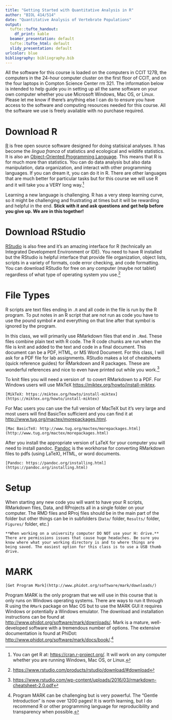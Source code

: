 ```yaml
---
title: "Getting Started with Quantitative Analysis in R"
author: "BIOL 414/514"
date: "Quantitative Analysis of Vertebrate Populations"
output:
  tufte::tufte_handout:
    df_print: kable
  beamer_presentation: default
  tufte::tufte_html: default
  slidy_presentation: default
urlcolor: blue
bibliography: bibliography.bib
---
```


All the software for this course is loaded on the computers in CCIT 127B, the computers in the 24-hour computer cluster on the first floor of CCIT, and on the four laptops in Compton Science Center rm 321. The information below is intended to help guide you in setting up all the same software on your own computer whether you use Microsoft Windows, Mac OS, or Linux. Please let me know if there's anything else I can do to ensure you have access to the software and computing resources needed for this course. All the software we use is freely available with no purchase required.

# Download R

[R](https://cran.r-project.org/) is free open source software designed for doing statisical analyses. It has become the *lingua franca* of statistics and ecological and wildlife statistics. It is also an [Object-Oriented Programming Language](https://en.wikipedia.org/wiki/Object-oriented_programming). This means that R is for much more than statistics. You can do data analysis but also data manipulation, data organization, and interact with other programming languages. If you can dream it, you can do it in R. There are other languages that are much better for particular tasks but for this course we will use R and it will take you a VERY long way.[^1]

[^1]: You can get R at: [https://cran.r-project.org/](https://cran.r-project.org/). It will work on any computer whether you are running Windows, Mac OS, or Linux.

Learning a new language is challenging. R has a very steep learning curve, so it might be challenging and frustrating at times but it will be rewarding and helpful in the end. **Stick with it and ask questions and get help before you give up. We are in this together!**

# Download RStudio

[RStudio](https://www.rstudio.com/products/rstudio/download/#download) is also free and it's an amazing interface for R (technically an Integrated Development Environment or IDE). You need to have R installed but the RStudio is helpful interface that provide file organization, object lists, scripts in a variety of formats, code error checking, and code formatting. You can download RStudio for free on any computer (maybe not tablet) regardless of what type of operating system you use.[^2] 

[^2]:[https://www.rstudio.com/products/rstudio/download/#download](https://www.rstudio.com/products/rstudio/download/#download)

# File Types

R scripts are text files ending in `.R` and all code in the file is run by the R program. To put notes in an R script that are not run as code you have to use the pound symbol `#` and everything on that line after that symbol is ignored by the program. 

In this class, we will primarily use RMarkdown files that end in `.Rmd`. These files combine plain text with R code. The R code chunks are run when the file is knit and added to the text and code in a final document. This document can be a PDF, HTML, or MS Word Document. For this class, I will ask for a PDF file for lab assignments. RStudio makes a lot of cheatsheets (quick reference guides) for RMarkdown and R packages. These are wonderful references and nice to even have printed out while you work.[^3]

[^3]:[https://www.rstudio.com/wp-content/uploads/2016/03/rmarkdown-cheatsheet-2.0.pdf](https://www.rstudio.com/wp-content/uploads/2016/03/rmarkdown-cheatsheet-2.0.pdf)

To knit files you will need a version of \LaTeX\ to covert RMarkdown to a PDF. For Windows users will use MikTeX [https://miktex.org/howto/install-miktex](https://miktex.org/howto/install-miktex).

```marginfigure
[MikTeX: https://miktex.org/howto/install-miktex](https://miktex.org/howto/install-miktex)
```

For Mac users you can use the full version of MacTeX but it's very large and most users will find BasicTex sufficient and you can find it at [http://www.tug.org/mactex/morepackages.html](http://www.tug.org/mactex/morepackages.html).

```marginfigure
[Mac BasicTeX: http://www.tug.org/mactex/morepackages.html](http://www.tug.org/mactex/morepackages.html)
```

After you install the appropriate version of LaTeX for your computer you will need to install pandoc. [Pandoc](https://pandoc.org) is the workhorse for converting RMarkdown files to pdfs (using LaTeX), HTML, or word documents.

```marginfigure
[Pandoc: https://pandoc.org/installing.html](https://pandoc.org/installing.html)
```

# Setup

When starting any new code you will want to have your R scripts, RMarkdown files, Data, and RProjects all in a single folder on your computer. The RMD files and RProj files should be in the main part of the folder but other things can be in subfolders (`Data/` folder, `Results/` folder, `Figures/` folder, etc.)

```marginfigure
**When working on a university computer DO NOT use your H: drive.** There are permissions issues that cause huge headaches. Be sure you know where what your working directory is and to where things are being saved. The easiest option for this class is to use a USB thumb drive.
```

# MARK

```marginfigure
[Get Program Mark](http://www.phidot.org/software/mark/downloads/)
```

Program MARK is the only program that we will use in this course that is only runs on Windows operating systems. There are ways to run it through R using the `RMark` package on Mac OS but to use the MARK GUI it requires Windows or potentially a Windows emulator. The download and installation instructions can be found at [http://www.phidot.org/software/mark/downloads/](http://www.phidot.org/software/mark/downloads/). Mark is a mature, well-developed software with a tremendous number of options. The extensive documentation is found at PhiDot: [http://www.phidot.org/software/mark/docs/book/](http://www.phidot.org/software/mark/docs/book/).[^4]

[^4]: Program MARK can be challenging but is very powerful. The "Gentle Introduction" is now over 1200 pages! It is worth learning, but I do recommend R or other programming language for reproducibility and transparency when possible.


